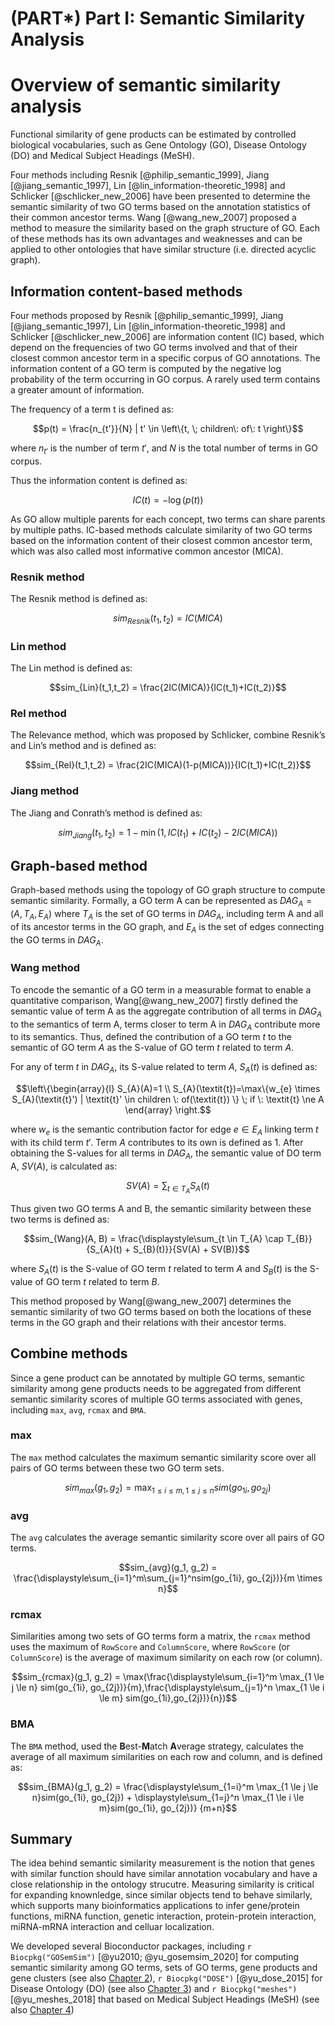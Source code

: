 # (PART\*) Part I: Semantic Similarity Analysis {-}


# Overview of semantic similarity analysis {#semantic-similarity-overview}


Functional similarity of gene products can be estimated by controlled
biological vocabularies, such as Gene Ontology (GO), Disease Ontology (DO) and Medical Subject Headings (MeSH). 

Four methods including Resnik [@philip_semantic_1999], Jiang [@jiang_semantic_1997], Lin [@lin_information-theoretic_1998] and Schlicker [@schlicker_new_2006] have been presented to determine the semantic similarity of two GO terms based on the annotation statistics of their common ancestor terms. Wang [@wang_new_2007]
proposed a method to measure the similarity based on the graph structure of GO. Each of these methods has its own advantages and
weaknesses and can be applied to other ontologies that have similar structure (i.e. directed acyclic graph). 



## Information content-based methods

Four methods proposed by Resnik [@philip_semantic_1999],
Jiang [@jiang_semantic_1997], Lin [@lin_information-theoretic_1998]
and Schlicker [@schlicker_new_2006] are information content (IC) based, which depend on the frequencies of two GO terms involved and that of their closest common ancestor term in a specific corpus of GO
annotations. The information content of a GO term is computed by the
negative log probability of the term occurring in GO corpus. A rarely used term contains a greater amount of information.

The frequency of a term t is defined as:


$$p(t) = \frac{n_{t'}}{N} | t' \in \left\{t, \; children\: of\: t \right\}$$

where $n_{t'}$ is the number of term $t'$, and $N$ is the total number of terms in GO corpus.

Thus the information content is defined as:

$$IC(t) = -\log(p(t))$$

As GO allow multiple parents for each concept, two terms can share
parents by multiple paths. IC-based methods calculate similarity of two GO terms based on the information content of their closest common ancestor term, which was also called most informative common ancestor (MICA).

### Resnik method

The Resnik method is defined as:


$$sim_{Resnik}(t_1,t_2) = IC(MICA)$$

### Lin method

The Lin method is defined as:

$$sim_{Lin}(t_1,t_2) = \frac{2IC(MICA)}{IC(t_1)+IC(t_2)}$$

### Rel method

The Relevance method, which was proposed by Schlicker, combine Resnik's and Lin's method and is defined as:

$$sim_{Rel}(t_1,t_2) = \frac{2IC(MICA)(1-p(MICA))}{IC(t_1)+IC(t_2)}$$

### Jiang method

The Jiang and Conrath's method is defined as:

$$sim_{Jiang}(t_1,t_2) = 1-\min(1, IC(t_1) + IC(t_2) - 2IC(MICA))$$



## Graph-based method

Graph-based methods using the topology of GO graph structure to
compute semantic similarity. Formally, a GO term A can be represented
as $DAG_{A}=(A,T_{A},E_{A})$ where $T_{A}$ is the set of GO terms in
$DAG_{A}$, including term A and all of its ancestor terms in the GO
graph, and $E_{A}$ is the set of edges connecting the GO terms in
$DAG_{A}$.

### Wang method

To encode the semantic of a GO term in a measurable format to enable a quantitative comparison, Wang[@wang_new_2007] firstly defined the semantic value of term A as the aggregate contribution of all terms in $DAG_{A}$ to the semantics of term A, terms closer to term A in $DAG_{A}$ contribute more to its semantics. Thus, defined the contribution of a GO term $t$ to the semantic of GO term $A$ as the S-value of GO term $t$ related to term $A$.

For any of term $t$ in $DAG_{A}$, its S-value related to term $A$, $S_{A}(\textit{t})$ is defined as:


$$\left\{\begin{array}{l} S_{A}(A)=1 \\ S_{A}(\textit{t})=\max\{w_{e} \times S_{A}(\textit{t}') | \textit{t}' \in children \: of(\textit{t}) \} \; if \: \textit{t} \ne A \end{array} \right.$$

where $w_{e}$ is the semantic contribution factor for edge $e \in E_{A}$ linking term $t$ with its child term $t'$.
Term $A$ contributes to its own is defined as 1. After obtaining the S-values for all terms in $DAG_{A}$,
the semantic value of DO term A, $SV(A)$, is calculated as:

$$SV(A)=\displaystyle\sum_{t \in T_{A}} S_{A}(t)$$

Thus given two GO terms A and B, the semantic similarity between these two terms is defined as:

$$sim_{Wang}(A, B) = \frac{\displaystyle\sum_{t \in T_{A} \cap T_{B}}{S_{A}(t) + S_{B}(t)}}{SV(A) + SV(B)}$$

where $S_{A}(\textit{t})$ is the S-value of GO term $t$ related to term $A$
and $S_{B}(\textit{t})$ is the S-value of GO term $t$ related to term $B$.

This method proposed by Wang[@wang_new_2007] determines the semantic
similarity of two GO terms based on both the locations of these terms
in the GO graph and their relations with their ancestor terms.



## Combine methods

Since a gene product can be annotated by multiple GO terms, semantic similarity among gene products needs to be aggregated from different semantic similarity scores of multiple GO terms associated with genes, including `max`, `avg`, `rcmax` and `BMA`. 

### max

The `max` method calculates the maximum semantic similarity score over all pairs of GO terms between these two GO term sets.


$$sim_{max}(g_1, g_2) = \displaystyle\max_{1 \le i \le m, 1 \le j \le n} sim(go_{1i}, go_{2j})$$

### avg

The `avg` calculates the average semantic similarity score over all pairs of GO terms.


$$sim_{avg}(g_1, g_2) = \frac{\displaystyle\sum_{i=1}^m\sum_{j=1}^nsim(go_{1i}, go_{2j})}{m \times n}$$

### rcmax

Similarities among two sets of GO terms form a matrix, the `rcmax` method uses the maximum of `RowScore` and `ColumnScore`, where `RowScore` (or `ColumnScore`) is the average of maximum similarity on each row (or column).


$$sim_{rcmax}(g_1, g_2) = \max(\frac{\displaystyle\sum_{i=1}^m \max_{1 \le j \le n} sim(go_{1i}, go_{2j})}{m},\frac{\displaystyle\sum_{j=1}^n \max_{1 \le i \le m} sim(go_{1i},go_{2j})}{n})$$

### BMA

The `BMA` method, used the **B**est-**M**atch **A**verage strategy, calculates the average of all maximum similarities on each row and column, and is defined as:


$$sim_{BMA}(g_1, g_2) = \frac{\displaystyle\sum_{1=i}^m \max_{1 \le j \le n}sim(go_{1i}, go_{2j}) + \displaystyle\sum_{1=j}^n \max_{1 \le i \le m}sim(go_{1i}, go_{2j})} {m+n}$$


## Summary

The idea behind semantic similarity measurement is the notion that genes with similar function should have similar annotation vocabulary and have a close relationship in the ontology strucutre. Measuring similarity is critical for expanding knownledge, since similar objects tend to behave similarly, which supports many bioinformatics applications to infer gene/protein functions, miRNA function, genetic interaction, protein-protein interaction, miRNA-mRNA interaction and celluar localization.


We developed several Bioconductor packages, including `r Biocpkg("GOSemSim")` [@yu2010; @yu_gosemsim_2020] for computing semantic similarity among GO terms, sets of GO terms, gene products and gene clusters (see also [Chapter 2](#GOSemSim)), `r Biocpkg("DOSE")` [@yu_dose_2015] for Disease Ontology (DO) (see also [Chapter 3](#DOSE-semantic-similarity)) and `r Biocpkg("meshes")` [@yu_meshes_2018] that based on Medical Subject Headings (MeSH) (see also [Chapter 4](#meshes-semantic-similarity))



